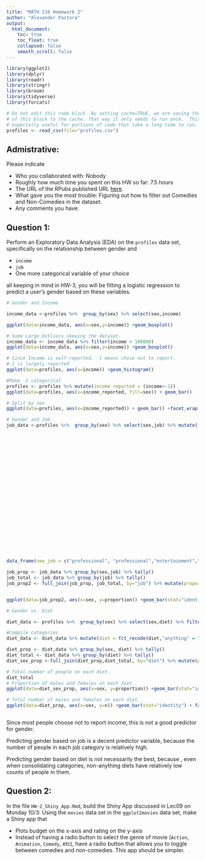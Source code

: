 ```yaml
---
title: "MATH 216 Homework 2"
author: "Alexander Pastora"
output:
  html_document:
    toc: true
    toc_float: true
    collapsed: false
    smooth_scroll: false
---
```


```r
library(ggplot2)
library(dplyr)
library(readr)
library(stringr)
library(broom)
library(tidyverse)
library(forcats)
```


```r
# Do not edit this code block. By setting cache=TRUE, we are saving the output 
# of this block to the cache. That way it only needs to run once.  This is
# especially useful for portions of code that take a long time to run.
profiles <- read_csv(file="profiles.csv")
```



## Admistrative:

Please indicate

* Who you collaborated with: Nobody
* Roughly how much time you spent on this HW so far: 7.5 hours
* The URL of the RPubs published URL [here](http://rpubs.com/pinkfan9999/217837).
* What gave you the most trouble: Figuring out how to filter out Comedies and Non-Comedies in the dataset.
* Any comments you have:



## Question 1:

Perform an Exploratory Data Analysis (EDA) on the `profiles` data set,
specifically on the relationship between gender and

* `income`
* `job`
* One more categorical variable of your choice

all keeping in mind in HW-3, you will be fitting a logistic regression to
predict a user's gender based on these variables.

```r
# Gender and Income

income_data <-profiles %>%  group_by(sex) %>% select(sex,income)

ggplot(data=income_data, aes(x=sex,y=income)) +geom_boxplot()

# Some Large Outliers skewing the dataset.
income_data <- income_data %>% filter(income < 100000)
ggplot(data=income_data, aes(x=sex,y=income)) +geom_boxplot()

# Since Income is self-reported, -1 means chose not to report.
#-1 is largely reported
ggplot(data=profiles, aes(x=income)) +geom_histogram()

#Make -1 categorical
profiles <- profiles %>% mutate(income_reported = (income>-1))
ggplot(data=profiles, aes(x=income_reported, fill=sex)) + geom_bar()

# Split by sex
ggplot(data=profiles, aes(x=income_reported)) + geom_bar() +facet_wrap(~sex)

# Gender and Job
job_data <-profiles %>%  group_by(sex) %>% select(sex,job) %>% mutate(job =fct_recode(job,
                                                                                                        "professional"="law / legal services",                                                                                               
                                                                                                        "professional" = "medicine / health",
                                                                                                        "entertainment" = "artistic / musical / writer",
                                                                                                        "entertainment" = "entertainment / media",
                                                                                                        "administration" = "clerical / administrative",
                                                                                                        "administration" = "executive / management",
                                                                                                        "finance" = "banking / financial / real estate",
                                                                                                        "finance" = "sales / marketing / biz dev",
                                                                                                        "government" = "political / government",
                                                                                                        "government" = "military",
                                                                                                        "tech" = "computer / hardware / software",
                                                                                                        "tech" = "science / tech / engineering",
                                                                                                        "travel" = "hospitality / travel",
                                                                                                        "travel" = "transportation",
                                                                                                        "none" = "retired",
                                                                                                        "none" = "unemployed",
                                                                                
                                                                                                        "other" = "other",
                                                                                                        "other" = "rather not say",
                                                                                                        "education" = "education / academia",
                                                                                                        "construction" = "construction / craftsmanship")
                                                                                                        )

data_frame(new_job = c("professional", "professional","entertainment","entertainment","administration","administration","finance","finance","government","government","tech","tech","travel","travel","none","none","other","other","education","construction"), old_job=c("law / legal services", "medicine / health","artistic / musical / writer","entertainment / media","clerical / administrative","executive / management","banking / financial / real estate","sales / marketing / biz dev","political / government","military","computer / hardware / software","science / tech / engineering","hospitality / travel","transportation","retired","unemployed","other","rather not say","education / academia","construction / craftsmanship"))

job_prop <- job_data %>% group_by(sex,job) %>% tally()
job_total <- job_data %>% group_by(job) %>% tally()
job_prop2 <- full_join(job_prop, job_total, by="job") %>% mutate(proportion = n.x/n.y)


ggplot(data=job_prop2, aes(x=sex, y=proportion)) +geom_bar(stat="identity") + facet_wrap(~job)

# Gender vs. Diet

diet_data <- profiles %>%  group_by(sex) %>% select(sex,diet) %>% filter(is.na(diet)==FALSE)

#Compile categories
diet_data <- diet_data %>% mutate(diet = fct_recode(diet,"anything" = "anything", "religious diet/other"="halal", "religious diet/other"="kosher", "anything"="mostly anything" , "religious diet/other"="mostly halal" , "religious diet/other"="mostly kosher","religious diet/other"= "mostly other","vegetarian/vegan"= "mostly vegan", "vegetarian/vegan"="mostly vegetarian", "religious diet/other"="other", "anything" = "strictly anything", "religious diet/other"="strictly halal", "religious diet/other"="strictly kosher", "religious diet/other"="strictly other" , "vegetarian/vegan"="strictly vegan" , "vegetarian/vegan"="strictly vegetarian" , "vegetarian/vegan"="vegan", "vegetarian/vegan"="vegetarian"))

diet_prop <- diet_data %>% group_by(sex, diet) %>% tally()
diet_total <- diet_data %>% group_by(diet) %>% tally()
diet_sex_prop <-full_join(diet_prop,diet_total, by="diet") %>% mutate(proportion = n.x/n.y)

# Total number of people on each diet.
diet_total
# Proportion of males and females on each diet.
ggplot(data=diet_sex_prop, aes(x=sex, y=proportion)) +geom_bar(stat="identity") + facet_wrap(~diet)

# Total number of males and females on each diet.
ggplot(data=diet_prop, aes(x=sex, y=n)) +geom_bar(stat="identity") + facet_wrap(~diet)



```

Since most people choose not to report income, this is not a good predictor
for gender.

Predicting gender based on job is a decent predictor variable, because the number
of people in each job category is relatively high.

Predicting gender based on diet is not necessarily the best, because , even when consolidating categories, non-anything diets have relatively low counts of people in them.


## Question 2:

In the file `HW-2_Shiny_App.Rmd`, build the Shiny App discussed in Lec09 on
Monday 10/3: Using the `movies` data set in the `ggplot2movies` data set, make a
Shiny app that

* Plots budget on the x-axis and rating on the y-axis
* Instead of having a radio button to select the genre of movie (`Action`,
`Animation`, `Comedy`, etc), have a radio button that allows you to toggle
between comedies and non-comedies. This app should be simpler.

